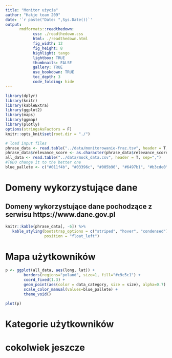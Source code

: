 ```yaml
---
title: "Monitor użycia"
author: "Hakje team 209"
date: '`r paste("Date: ",Sys.Date())`'
output: 
      rmdformats::readthedown:
            css: ./readthedown.css
            html: ./readthedown.html
            fig_width: 12
            fig_height: 8
            highlight: tango
            lightbox: TRUE
            thumbnails: FALSE
            gallery: TRUE
            use_bookdown: TRUE
            toc_depth: 3
            code_folding: hide
---
```


```r
library(dplyr)
library(knitr)
library(kableExtra)
library(ggplot2)
library(maps)
library(ggmap)
library(plotly)
options(stringsAsFactors = F)
knitr::opts_knit$set(root.dir = "./")
```

```r
# load input files
phrase_data <- read.table("../data/monitorowanie-fraz.tsv", header = T, sep="\t")
phrase_data$relevance_score <- as.character(phrase_data$relevance_score)
all_data <- read.table("../data/mock_data.csv", header = T, sep=",")
#TODO change it to the better one
blue_pallete <- c("#011f4b", "#03396c", "#005b96", "#6497b1", "#b3cde0")
```


# Domeny wykorzystujące dane 

## Domeny wykorzystujące dane pochodzące z serwisu https://www.dane.gov.pl

```r
knitr::kable(phrase_data[, -6]) %>%
   kable_styling(bootstrap_options = c("striped", "hover", "condensed"),
                 position = "float_left")
```

# Mapa użytkowników

```r
p <- ggplot(all_data, aes(long, lat)) +
        borders(regions="poland", size=1, fill="#c9c5c1") +
        coord_fixed(1.3) +
        geom_point(aes(color = data_category, size = size), alpha=0.7) +
        scale_color_manual(values=blue_pallete) +
        theme_void()

plot(p)
```

# Kategorie użytkowników

# cokolwiek jeszcze